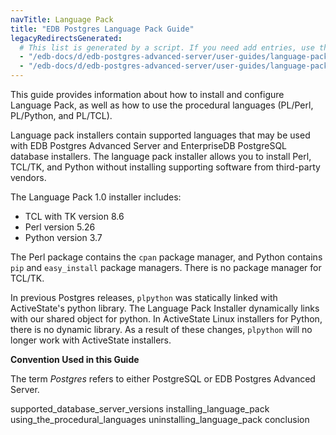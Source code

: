```yaml
---
navTitle: Language Pack
title: "EDB Postgres Language Pack Guide"
legacyRedirectsGenerated:
  # This list is generated by a script. If you need add entries, use the `legacyRedirects` key.
  - "/edb-docs/d/edb-postgres-advanced-server/user-guides/language-pack-guide/12/EDB_Postgres_Language_Pack_Guide.1.01.html"
  - "/edb-docs/d/edb-postgres-advanced-server/user-guides/language-pack-guide/12/toc.html"
---
```


This guide provides information about how to install and configure Language Pack, as well as how to use the procedural languages (PL/Perl, PL/Python, and PL/TCL).

Language pack installers contain supported languages that may be used with EDB Postgres Advanced Server and EnterpriseDB PostgreSQL database installers. The language pack installer allows you to install Perl, TCL/TK, and Python without installing supporting software from third-party vendors.

The Language Pack 1.0 installer includes:

-   TCL with TK version 8.6
-   Perl version 5.26
-   Python version 3.7

The Perl package contains the `cpan` package manager, and Python contains `pip` and `easy_install` package managers. There is no package manager for TCL/TK.

In previous Postgres releases, `plpython` was statically linked with ActiveState's python library. The Language Pack Installer dynamically links with our shared object for python. In ActiveState Linux installers for Python, there is no dynamic library. As a result of these changes, `plpython` will no longer work with ActiveState installers.

**Convention Used in this Guide**

The term *Postgres* refers to either PostgreSQL or EDB Postgres Advanced Server.

<div class="toctree" maxdepth="3">

supported_database_server_versions installing_language_pack using_the_procedural_languages uninstalling_language_pack conclusion

</div>

